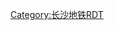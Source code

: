 {{Routemap
|title=长沙地铁2号线
|title-bg=#{{长沙轨道交通颜色|M2}}
|title-color=white
|inline=<includeonly>1</includeonly>
|map=
uextKBHFa~~''[[长沙西站 (地铁)|长沙西站]]''
uextBHF~~''[[岳麓大道站|岳麓大道]]''
uextBHF~~''[[麓学路站|麓学路]]''
uextBHF~~''[[金洲大道站|金洲大道]]''
uextBHF~~''[[雷锋西站|雷锋西]]''
uextBHF~~''[[枫林西路站|枫林西路]]''
uextBHF~~''[[看云路站|看云路]]''
uextBHF~~''[[樱花路站 (长沙)|樱花路]]''
uextBHF~~''[[百合路站 (长沙)|百合路]]''
uextBHF~~''[[省图书新馆站|省图书新馆]]''
uextBHF~~''[[映日路站|映日路]]''
utKBHFxa~~[[梅溪湖西站|梅溪湖西]]
utBHF~~[[麓云路站|麓云路]]
utBHF~~[[文化艺术中心站|文化艺术中心]]
WASSER+l\WASSERq\utKRZW\WASSERq\WASSERq!~MFADEfq~~ ~~ ~~ ~~[[龙王港]]
WASSER\\utBHF\\~~[[梅溪湖东站|梅溪湖东]]
WASSER\\utBHF\\~~[[望城坡站 (长沙)|望城坡]]
WASSER\\utBHF\\~~[[金星路站|金星路]]
WASSERl\WASSERq\utKRZW\WASSERq\WASSERq!~MFADEfq~~ ~~ ~~ ~~[[龙王港]]
utBHF~~[[西湖公园站|西湖公园]] 
utCONTgq\utSTRq\utTINTt\utSTRq\utCONTfq~~ ~~[[溁湾镇站|溁湾镇]]~~ ~~{{长沙地铁线路名|4|c}} {{rmri|l}} [[杜家坪站|杜家坪]] – [[罐子岭站|罐子岭]] {{rmri|r}}
WASSER+l\utKRZW\WASSER+r
WASSERq!~MFADEgq\WABZgr\utBHF\WABZgl\WASSERq!~MFADEfq~~ ~~[[橘子洲站|橘子洲]]~~ ~~[[湘江]]
WASSERl\utKRZW\WASSERr
utBHF~~[[湘江中路站|湘江中路]]
utABZg2~~ ~~ ~~ ~~联络线前往{{长沙地铁线路名|1}}
utCONTgq\utSTRq\utTINTt\utABZq+4\utCONTfq~~ ~~[[五一广场站|五一广场]]~~ ~~{{rmri|l}} [[尚双塘站|尚双塘]] – [[开福区政府站|开福区政府]] {{rmri|r}}
utBHF~~[[芙蓉广场站|芙蓉广场]] 
uextSTR+l\utTINTxt\uextCONTfq~~ ~~[[迎宾路口站 (长沙市)|迎宾路口]]~~ ~~{{长沙地铁线路名|6|c}} 往[[谢家桥站|谢家桥]] {{rmri|r}}
{{BSsplit|{{长沙地铁线路名|6|c}}|[[窑岭 湘雅二医院站|窑岭 湘雅二医院]]}}! !uextBHF\utBHF\~~ ~~[[袁家岭站|袁家岭]]
uextSTR\utSTR\
{{BSsplit|{{长沙地铁线路名|3|c}} {{长沙地铁线路名|6|c}}|[[朝阳村站 (长沙)|朝阳村]]}}! !utCONTgq\uxtTINTt\utTINTt!~HUBaq\utSTRq!~HUBlg\utCONTfq~~ ~~[[长沙火车站 (地铁) |长沙火车站]]~~ ~~{{BSsplit|{{长沙地铁线路名|3|c}}|{{RoutemapRoute|Licon=l|{{站|山塘}}|{{站|广生}}|Ricon=r}}}}
uextSTR\utSTR\HUB
{{BSsplit|[[File:China Railways.svg|12px]][[长沙站|长沙]]|（西站房，普速场）}}! !\CONTgq\uxmtKRZ\umtKRZ\BHFq!~HUBe\CONTfq\BAHN~~ ~~ ~~ ~~{{BSsplit|[[File:China Railways.svg|12px]][[京广铁路]]|{{RoutemapRoute|Licon=l|{{站|广州}}|{{站|丰台}}|Ricon=r}}}}
uextSTR\utSTR\
{{BSsplit|[[File:China Railways.svg|12px]][[长沙站|长沙]]|（东站房，城际场）}}! !\CONTgq\uxmtKRZ\umtKRZ\BHFq!~HUBa\CONTfq\LDER~~ ~~ ~~ ~~{{BSsplit|{{长沙地铁线路名|CZT|c}}|{{RoutemapRoute|Licon=l|[[株洲南站|株洲南]]/[[湘潭站|湘潭]]|{{站|长沙西}}|Ricon=r}}}}
uextSTR\utBHF!~HUBaq\HUBrf~~[[锦泰广场站|锦泰广场]]
{{BSsplit|{{长沙地铁线路名|5|c}} {{长沙地铁线路名|6|c}}|[[芙蓉区政府站|芙蓉区政府]]}}! !utCONTgq\uxtTINTt\utTINTt\utSTRq\utCONTfq~~ ~~[[万家丽廣場站|万家丽廣場]]~~ ~~{{BSsplit|{{长沙地铁线路名|5|c}}|{{rmri|l}} [[毛竹塘站|毛竹塘]] – [[水渡河站|水渡河]] {{rmri|r}}}}
uextSTR\utSTR\
uextSTRl\utTINTxt\uextCONTfq~~ ~~[[人民东路站|人民东路]]~~ ~~{{长沙地铁线路名|6|c}} 往[[黄花机场西站|黄花机场西]]{{rmri|r}}
WASSERq!~MFADEgq\WASSERq\utKRZW\WASSERq\WASSERq!~MFADEfq~~ ~~ ~~ ~~[[圭塘河]]
utBHF~~[[长沙大道站|长沙大道]]
\utSTR+l\utTINTt\utSTRq\utCONTfq~~ ~~[[沙湾公园站|沙湾公园]]~~ ~~{{长沙地铁线路名|4|c}} 往[[罐子岭站|罐子岭]] {{rmri|r}}
{{BSsplit|{{长沙地铁线路名|4|c}}|[[粟塘站|粟塘]]}}! !utBHF\utSTR\~~ ~~
utSTR\utSTR\
{{BSsplit|{{长沙地铁线路名|4|c}}|[[平阳站|平阳]]}}! !utBHF\utBHF\~~ ~~[[杜花路站|杜花路]]
CONTg\utSTR\utSTR\\~~ ~~ ~~ ~~{{BSsplit|[[File:China Railways.svg|12px]][[京广客运专线]]|{{RoutemapRoute|Licon=l|{{站|广州南}}|{{站|北京西}}|Ricon=r}}}}
[[File:China Railways.svg|12px]][[长沙南站|长沙南]]! !\CONTgq\ABZql\umtKRZ\umtKRZ\BHFq!~HUBa\ABZq+r\CONTfq\LDER
\utSTR\utSTR\HUB\CONTf~~ ~~ ~~ ~~{{BSsplit|[[File:China Railways.svg|12px]][[沪昆客运专线]]|{{RoutemapRoute|Licon=u|{{站|昆明南}}|{{站|上海虹桥}}|Ricon=d}}}}
utINT-L!~HUBaq\utINT-R!~HUBq\HUBtr~~ ~~[[长沙火车南站 (地铁)|长沙火车南站]]~~ ~~{{长沙地铁线路名|4|c}}
{{BSsplit|{{长沙地铁线路名|CFK|c}}|[[磁浮高铁站|磁浮高铁]]}}! !utSTR\utSTR!~uextSTRc3\uhKBHFa!~HUBe~~ ~~ ~~ ~~{{长沙地铁线路名|CFK|c}} 往[[磁浮机场站|磁浮机场]] {{rmri|d}}
WASSERq!~MFADEgq\utSTR!~WASSERq\utKRZW\uhKRZW\WASSERq!~MFADEfq~~ ~~ ~~ ~~[[浏阳河]]
utINT-L\utINT-R\uhCONTf~~ ~~[[光达站|光达]]~~ ~~{{长沙地铁线路名|4|c}} 往[[杜家坪站|杜家坪]] {{rmri|d}}
utCONTf\utSTRe\
uKDSTe~~ ~~ ~~ ~~[[黄兴车辆段]]
*''斜体''表示尚未确定的站名
|bottom={{navbar|长沙地铁2号线RDT}}
}}<noinclude>
{{Rdt intro|[[长沙地铁2号线]]}}
[[Category:长沙地铁RDT]]
</noinclude>